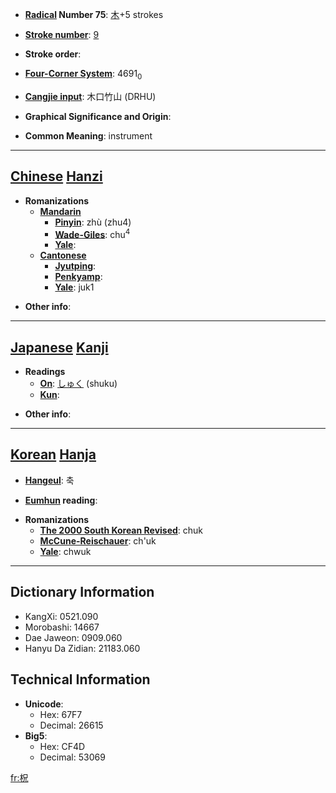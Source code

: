 * '''[[Wiktionary:Chinese radical index| Radical]] Number 75''': [[Wiktionary:Chinese radical index 木|木]]+5 strokes

* '''[[Wiktionary:Chinese total strokes index|Stroke number]]''': [[Wiktionary:Chinese total strokes index 9|9]]

* '''Stroke order''': 

* '''[[Wiktionary:Chinese four corner index|Four-Corner System]]''': 4691<sub>0</sub>

* '''[[Wiktionary:Chinese Cangjie index|Cangjie input]]''': 木口竹山 (DRHU)

* '''Graphical Significance and Origin''': 

* '''Common Meaning''': instrument

----

== [[Chinese]] [[Hanzi]] ==

* '''Romanizations'''
** '''[[Mandarin]]'''
*** '''[[Pinyin]]''': zhù (zhu4)
*** '''[[Wade-Giles]]''': chu<sup>4</sup>
*** '''[[Yale]]''': 
** '''[[Cantonese]]'''
*** '''[[Jyutping]]''':
*** '''[[Penkyamp]]''': 
*** '''[[Yale]]''': juk1

* '''Other info''': 

----

== [[Japanese]] [[Kanji]] ==

* '''Readings'''
** '''[[On]]''': [[しゅく]] (shuku)
** '''[[Kun]]''': 

* '''Other info''':  

----

== [[Korean]] [[Hanja]] ==

* '''[[Hangeul]]''': 축

* '''[[Eumhun]] reading''': 

* '''Romanizations'''
** '''[[The 2000 South Korean Revised Romanization|The 2000 South Korean Revised]]''': chuk
** '''[[McCune-Reischauer]]''': ch'uk
** '''[[Yale]]''': chwuk

----

== Dictionary Information ==

* KangXi: 0521.090
* Morobashi: 14667
* Dae Jaweon: 0909.060
* Hanyu Da Zidian: 21183.060

== Technical Information ==

* '''Unicode''':
** Hex: 67F7
** Decimal: 26615
* '''Big5''':
** Hex: CF4D
** Decimal: 53069

[[fr:柷]]